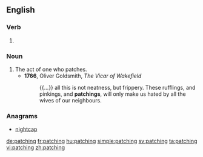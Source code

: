 ==English==

===Verb===
{{head|en}}

# {{present participle of|patch}}

===Noun===
{{en-noun}}

# The act of one who patches.
#* '''1766''', Oliver Goldsmith, ''The Vicar of Wakefield''
#*: {{...}} all this is not neatness, but frippery. These rufflings, and pinkings, and '''patchings''', will only make us hated by all the wives of our neighbours.

===Anagrams===
* [[nightcap#English|nightcap]]

[[de:patching]]
[[fr:patching]]
[[hu:patching]]
[[simple:patching]]
[[sv:patching]]
[[ta:patching]]
[[vi:patching]]
[[zh:patching]]
